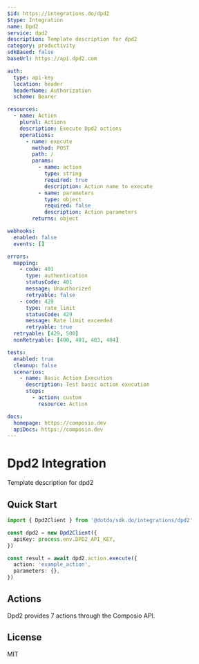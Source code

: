 ```yaml
---
$id: https://integrations.do/dpd2
$type: Integration
name: Dpd2
service: dpd2
description: Template description for dpd2
category: productivity
sdkBased: false
baseUrl: https://api.dpd2.com

auth:
  type: api-key
  location: header
  headerName: Authorization
  scheme: Bearer

resources:
  - name: Action
    plural: Actions
    description: Execute Dpd2 actions
    operations:
      - name: execute
        method: POST
        path: /
        params:
          - name: action
            type: string
            required: true
            description: Action name to execute
          - name: parameters
            type: object
            required: false
            description: Action parameters
        returns: object

webhooks:
  enabled: false
  events: []

errors:
  mapping:
    - code: 401
      type: authentication
      statusCode: 401
      message: Unauthorized
      retryable: false
    - code: 429
      type: rate_limit
      statusCode: 429
      message: Rate limit exceeded
      retryable: true
  retryable: [429, 500]
  nonRetryable: [400, 401, 403, 404]

tests:
  enabled: true
  cleanup: false
  scenarios:
    - name: Basic Action Execution
      description: Test basic action execution
      steps:
        - action: custom
          resource: Action

docs:
  homepage: https://composio.dev
  apiDocs: https://composio.dev
---
```


# Dpd2 Integration

Template description for dpd2

## Quick Start

```typescript
import { Dpd2Client } from '@dotdo/sdk.do/integrations/dpd2'

const dpd2 = new Dpd2Client({
  apiKey: process.env.DPD2_API_KEY,
})

const result = await dpd2.action.execute({
  action: 'example_action',
  parameters: {},
})
```

## Actions

Dpd2 provides 7 actions through the Composio API.

## License

MIT
